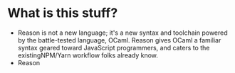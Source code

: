 # What is this stuff?

- Reason is not a new language; it's a new syntax and toolchain powered by the
  battle-tested language, OCaml. Reason gives OCaml a familiar syntax geared
  toward JavaScript programmers, and caters to the existingNPM/Yarn workflow
  folks already know.
- Reason
